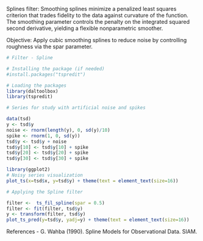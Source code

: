 Splines filter: Smoothing splines minimize a penalized least squares criterion that trades fidelity to the data against curvature of the function. The smoothing parameter controls the penalty on the integrated squared second derivative, yielding a flexible nonparametric smoother.

Objective: Apply cubic smoothing splines to reduce noise by controlling roughness via the spar parameter.

```r
# Filter - Spline

# Installing the package (if needed)
#install.packages("tspredit")
```

```r
# Loading the packages
library(daltoolbox)
library(tspredit) 
```


```r
# Series for study with artificial noise and spikes

data(tsd)
y <- tsd$y
noise <- rnorm(length(y), 0, sd(y)/10)
spike <- rnorm(1, 0, sd(y))
tsd$y <- tsd$y + noise
tsd$y[10] <- tsd$y[10] + spike
tsd$y[20] <- tsd$y[20] + spike
tsd$y[30] <- tsd$y[30] + spike
```

```r
library(ggplot2)
# Noisy series visualization
plot_ts(x=tsd$x, y=tsd$y) + theme(text = element_text(size=16))
```

```r
# Applying the Spline filter

filter <-  ts_fil_spline(spar = 0.5)
filter <- fit(filter, tsd$y)
y <- transform(filter, tsd$y)
plot_ts_pred(y=tsd$y, yadj=y) + theme(text = element_text(size=16))
```

References
- G. Wahba (1990). Spline Models for Observational Data. SIAM.
